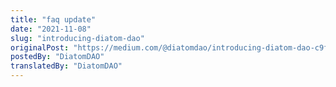 ```yaml
---
title: "faq update"
date: "2021-11-08"
slug: "introducing-diatom-dao"
originalPost: "https://medium.com/@diatomdao/introducing-diatom-dao-c9f7dd17b34c"
postedBy: "DiatomDAO"
translatedBy: "DiatomDAO"
---
```






<EmbedLink
    src="https://medium.com/@diatomdao/introducing-diatom-dao-c9f7dd17b34c"
    title="introducing Diatom DAO"
/>